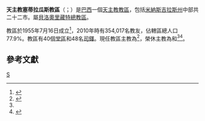 {{Multiple issues|
{{Primarysources|time=2020-06-11T11:53:43+00:00}}
{{Refimprove|time=2020-06-11T11:53:43+00:00}}
}}
{{Infobox Roman Catholic diocese
|name=塞蒂拉瓜斯
|jurisdiction=教區
|latin = Dioecesis Septemlacunensis
|border = catholic
|image = [[File:Sete_Lagoas_cathedral.jpg|250px]]
|caption = 聖安多尼主教座堂
|location = [[巴西|巴西]]
|territory = [[米納斯吉拉斯州|米納斯吉拉斯州]]中部
|population = 354,017
|rite = [[罗马礼|罗马礼]]
|patron = 
|province = [[天主教貝洛奧里藏特總教區|貝洛奧里藏特]]
|established = 1955年
|cathedral =  聖安多尼主教座堂
|co-cathedral =
|leadership = 主教
|website =[http://www.diocesedesetelagoas.com.br/ 官方網頁]
|pope = {{incumbent pope}}
|ordinary = {{link-pt|方濟各·科塔-德-歐利韋拉|Francisco Cota de Oliveira}}
|coadjutor bishop =
|auxiliary =
|emeritus = {{link-de|威廉·波爾圖|Guilherme Porto}}<br />{{link-pt|類思·喬治·佩納-維特拉爾|Aloísio Jorge Pena Vitral}}
}}
'''天主教塞蒂拉瓜斯教區'''（{{lang-la|Dioecesis Septemlacunensis}}；{{lang-pt|Diocese de Sete Lagoas}}）是[[巴西|巴西]]一個[[天主教|天主教]][[教區|教區]]，包括[[米納斯吉拉斯州|米納斯吉拉斯州]]中部共二十二市。屬[[天主教貝洛奧里藏特總教區|貝洛奧里藏特總教區]]。

教區於1955年7月16日成立<ref>{{cite book |title=ACTA APOSTOLICAE SEDIS |series=II |volume=XXII |year=1955 |publisher=Typis Polyglottis Vaticanis |pages=804-806 |url=https://www.vatican.va/archive/aas/documents/AAS-47-1955-ocr.pdf |accessdate=2020-06-11 |archiveurl=https://web.archive.org/web/20200611112751/https://www.vatican.va/archive/aas/documents/AAS-47-1955-ocr.pdf |archivedate=2020-06-11 |language=la |dead-url=no }}</ref>，2010年時有354,017名教友，佔轄區總人口77.9%。教區有40個[[堂區|堂區]]和48名[[司鐸|司鐸]]。現任教區主教為{{link-pt|方濟各·科塔-德-歐利韋拉|Francisco Cota de Oliveira}}<ref name="Vatican20200610">{{cite press release |title=Resignations and Appointments, 10.06.2020 |url=https://press.vatican.va/content/salastampa/en/bollettino/pubblico/2020/06/10/200610b.html |publisher=Holy See Press Office |accessdate=2020-06-10 |archiveurl=https://web.archive.org/web/20200610125434/https://press.vatican.va/content/salastampa/en/bollettino/pubblico/2020/06/10/200610b.html |archivedate=2020-06-10 |language=en |date=2020-06-10 |dead-url=no }}</ref>，榮休主教為{{link-de|威廉·波爾圖|Guilherme Porto}}和{{link-pt|類思·喬治·佩納-維特拉爾|Aloísio Jorge Pena Vitral}}<ref name="Vatican20200610" /><ref>{{cite press release |title=Resignations and Appointments, 20.09.2017 |url=https://press.vatican.va/content/salastampa/en/bollettino/pubblico/2017/09/20/170920a.html |publisher=Holy See Press Office |accessdate=2020-06-11 |archiveurl=https://web.archive.org/web/20200611112443/https://press.vatican.va/content/salastampa/en/bollettino/pubblico/2017/09/20/170920a.html |archivedate=2020-06-11 |language=en |date=2017-09-20 |dead-url=no }}</ref>。

==參考文獻==
{{reflist}}

[[Category:巴西天主教教區|S]]